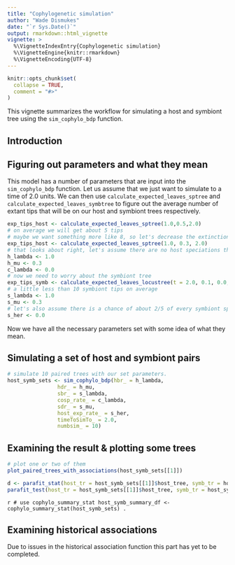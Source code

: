 ```yaml
---
title: "Cophylogenetic simulation"
author: "Wade Dismukes"
date: "`r Sys.Date()`"
output: rmarkdown::html_vignette
vignette: >
  %\VignetteIndexEntry{Cophylogenetic simulation}
  %\VignetteEngine{knitr::rmarkdown}
  %\VignetteEncoding{UTF-8}
---
```


```r
knitr::opts_chunk$set(
  collapse = TRUE,
  comment = "#>"
)
```

This vignette summarizes the workflow for simulating a host and symbiont tree using the `sim_cophylo_bdp` function. 

## Introduction


## Figuring out parameters and what they mean

This model has a number of parameters that are input into the `sim_cophylo_bdp` function. Let us assume that we just want to simulate to a time of 2.0 units. We can then use `calculate_expected_leaves_sptree` and `calculate_expected_leaves_symbtree` to figure out the average number of extant tips that will be on our host and symbiont trees respectively. 


```r
exp_tips_host <- calculate_expected_leaves_sptree(1.0,0.5,2.0)
# on average we will get about 5 tips
# maybe we want something more like 8, so let's decrease the extinction rate
exp_tips_host <- calculate_expected_leaves_sptree(1.0, 0.3, 2.0)
# that looks about right, let's assume there are no host speciations that are not speciations
h_lambda <- 1.0
h_mu <- 0.3
c_lambda <- 0.0
# now we need to worry about the symbiont tree
exp_tips_symb <- calculate_expected_leaves_locustree(t = 2.0, 0.1, 0.0, 8)
# a little less than 10 symbiont tips on average
s_lambda <- 1.0
s_mu <- 0.3
# let's also assume there is a chance of about 2/5 of every symbiont speciation resulting in the symbiont colonizing a new host
s_her <- 0.0
```
Now we have all the necessary parameters set with some idea of what they mean. 

## Simulating a set of host and symbiont pairs

```r
# simulate 10 paired trees with our set parameters.
host_symb_sets <- sim_cophylo_bdp(hbr_ = h_lambda,
                hdr_ = h_mu,
                sbr_ = s_lambda,
                cosp_rate_ = c_lambda,
                sdr_ = s_mu,
                host_exp_rate_ = s_her,
                timeToSimTo_ = 2.0,
                numbsim_ = 10)

```

## Examining the result & plotting some trees
```r
# plot one or two of them
plot_paired_trees_with_associations(host_symb_sets[[1]])

d <- parafit_stat(host_tr = host_symb_sets[[1]]$host_tree, symb_tr = host_symb_sets[[1]]$symb_tree, assoc_mat = host_symb_sets[[1]]$association_mat)
parafit_test(host_tr = host_symb_sets[[1]]$host_tree, symb_tr = host_symb_sets[[1]]$symb_tree, assoc_mat = host_symb_sets[[1]]$association_mat, D = d, reps = 999)
```


```r
# use cophylo_summary_stat
host_symb_summary_df <- cophylo_summary_stat(host_symb_sets)
.```


## Examining historical associations

Due to issues in the historical association function this part has yet to be 
completed.

